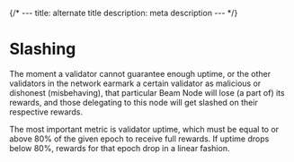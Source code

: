 {/* ---
title: alternate title
description: meta description
--- */}

# Slashing
The moment a validator cannot guarantee enough uptime, or the other validators in the network earmark a certain validator as malicious or dishonest (misbehaving), that particular Beam Node will lose (a part of) its rewards, and those delegating to this node will get slashed on their respective rewards.

The most important metric is validator uptime, which must be equal to or above 80% of the given epoch to receive full rewards. If uptime drops below 80%, rewards for that epoch drop in a linear fashion.
